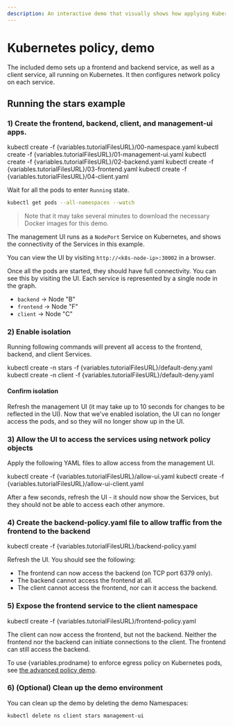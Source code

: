 ```yaml
---
description: An interactive demo that visually shows how applying Kubernetes policy allows and denies connections.
---
```



# Kubernetes policy, demo

The included demo sets up a frontend and backend service, as well as a client service, all
running on Kubernetes. It then configures network policy on each service.

<!--TODO-XREFS-CC
## Prerequisites

To create a Kubernetes cluster which supports the Kubernetes network policy API, follow
one of our [getting started guides](/getting-started/index).
-->

## Running the stars example

### 1) Create the frontend, backend, client, and management-ui apps.

<CodeBlock language='shell'>
kubectl create -f {variables.tutorialFilesURL}/00-namespace.yaml
kubectl create -f {variables.tutorialFilesURL}/01-management-ui.yaml
kubectl create -f {variables.tutorialFilesURL}/02-backend.yaml
kubectl create -f {variables.tutorialFilesURL}/03-frontend.yaml
kubectl create -f {variables.tutorialFilesURL}/04-client.yaml
</CodeBlock>

Wait for all the pods to enter `Running` state.

```bash
kubectl get pods --all-namespaces --watch
```

> Note that it may take several minutes to download the necessary Docker images for this demo.

The management UI runs as a `NodePort` Service on Kubernetes, and shows the connectivity
of the Services in this example.

You can view the UI by visiting `http://<k8s-node-ip>:30002` in a browser.

Once all the pods are started, they should have full connectivity. You can see this by visiting the UI. Each service is
represented by a single node in the graph.

- `backend` -> Node "B"
- `frontend` -> Node "F"
- `client` -> Node "C"

### 2) Enable isolation

Running following commands will prevent all access to the frontend, backend, and client Services.

<CodeBlock language='shell'>
kubectl create -n stars -f {variables.tutorialFilesURL}/default-deny.yaml
kubectl create -n client -f {variables.tutorialFilesURL}/default-deny.yaml
</CodeBlock>

#### Confirm isolation

Refresh the management UI (it may take up to 10 seconds for changes to be reflected in the UI).
Now that we've enabled isolation, the UI can no longer access the pods, and so they will no longer show up in the UI.

### 3) Allow the UI to access the services using network policy objects

Apply the following YAML files to allow access from the management UI.

<CodeBlock language='shell'>
kubectl create -f {variables.tutorialFilesURL}/allow-ui.yaml
kubectl create -f {variables.tutorialFilesURL}/allow-ui-client.yaml
</CodeBlock>

After a few seconds, refresh the UI - it should now show the Services, but they should not be able to access each other anymore.

### 4) Create the backend-policy.yaml file to allow traffic from the frontend to the backend

<CodeBlock language='shell'>
kubectl create -f {variables.tutorialFilesURL}/backend-policy.yaml
</CodeBlock>

Refresh the UI. You should see the following:

- The frontend can now access the backend (on TCP port 6379 only).
- The backend cannot access the frontend at all.
- The client cannot access the frontend, nor can it access the backend.

### 5) Expose the frontend service to the client namespace

<CodeBlock language='shell'>
kubectl create -f {variables.tutorialFilesURL}/frontend-policy.yaml
</CodeBlock>

The client can now access the frontend, but not the backend. Neither the frontend nor the backend
can initiate connections to the client. The frontend can still access the backend.

To use {variables.prodname} to enforce egress policy on Kubernetes pods, see [the advanced policy demo](kubernetes-policy-advanced.mdx).

### 6) (Optional) Clean up the demo environment

You can clean up the demo by deleting the demo Namespaces:

```bash
kubectl delete ns client stars management-ui
```
